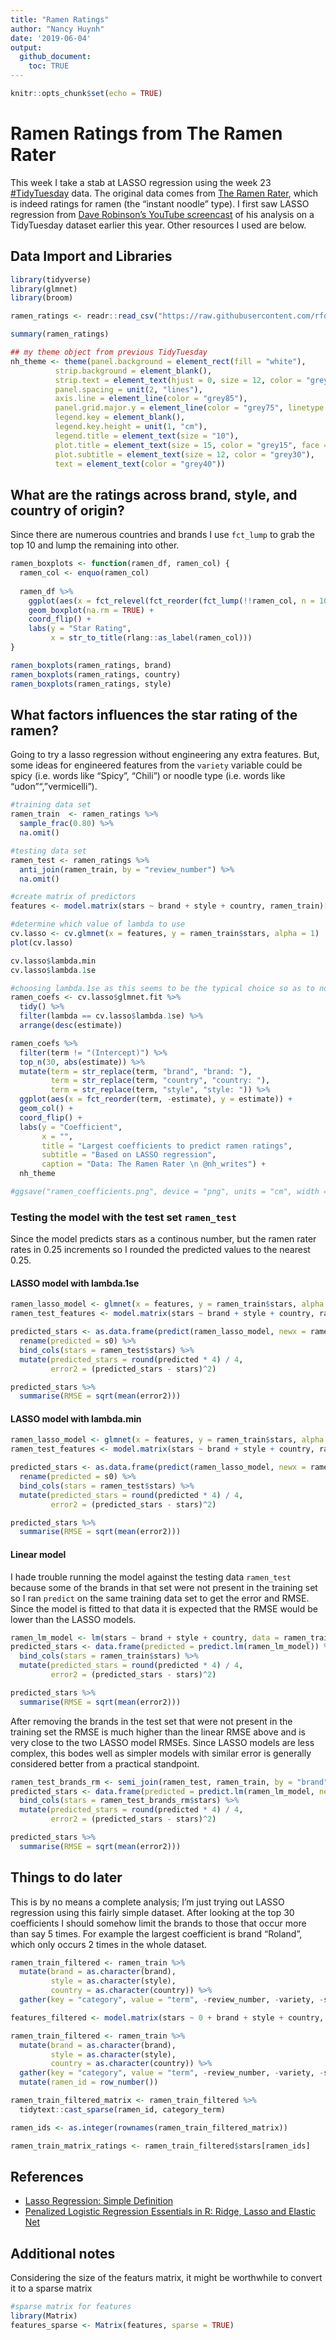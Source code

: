 ```yaml
---
title: "Ramen Ratings"
author: "Nancy Huynh"
date: '2019-06-04'
output: 
  github_document:
    toc: TRUE
---
```


```r
knitr::opts_chunk$set(echo = TRUE)
```

# Ramen Ratings from The Ramen Rater
This week I take a stab at LASSO regression using the week 23  [#TidyTuesday](https://github.com/rfordatascience/tidytuesday/tree/master/data/2019/2019-06-04) data. The original data comes from [The Ramen Rater](https://www.theramenrater.com/resources-2/the-list/), which is indeed ratings for ramen (the "instant noodle" type). I first saw LASSO regression from [Dave Robinson's YouTube screencast](https://www.youtube.com/watch?v=qirKGdQvy9U) of his analysis on a TidyTuesday dataset earlier this year. Other resources I used are below.

## Data Import and Libraries
```r
library(tidyverse)
library(glmnet)
library(broom)

ramen_ratings <- readr::read_csv("https://raw.githubusercontent.com/rfordatascience/tidytuesday/master/data/2019/2019-06-04/ramen_ratings.csv", col_types = "ifcffd")

summary(ramen_ratings)

```

```r
## my theme object from previous TidyTuesday
nh_theme <- theme(panel.background = element_rect(fill = "white"),
          strip.background = element_blank(),
          strip.text = element_text(hjust = 0, size = 12, color = "grey25", face = "bold"),
          panel.spacing = unit(2, "lines"),
          axis.line = element_line(color = "grey85"),
          panel.grid.major.y = element_line(color = "grey75", linetype = "dotted"),
          legend.key = element_blank(),
          legend.key.height = unit(1, "cm"),
          legend.title = element_text(size = "10"),
          plot.title = element_text(size = 15, color = "grey15", face = "bold"),
          plot.subtitle = element_text(size = 12, color = "grey30"),
          text = element_text(color = "grey40"))
```

## What are the ratings across brand, style, and country of origin?
Since there are numerous countries and brands I use `fct_lump` to grab the top 10 and lump the remaining into other.
```r
ramen_boxplots <- function(ramen_df, ramen_col) {
  ramen_col <- enquo(ramen_col)
  
  ramen_df %>%
    ggplot(aes(x = fct_relevel(fct_reorder(fct_lump(!!ramen_col, n = 10), stars, na.rm = TRUE), "Other", after = 0), y = stars)) +
    geom_boxplot(na.rm = TRUE) + 
    coord_flip() +
    labs(y = "Star Rating",
         x = str_to_title(rlang::as_label(ramen_col)))
}

ramen_boxplots(ramen_ratings, brand)
ramen_boxplots(ramen_ratings, country)
ramen_boxplots(ramen_ratings, style)
```

## What factors influences the star rating of the ramen?
Going to try a lasso regression without engineering any extra features. But, some ideas for engineered features from the `variety` variable could be spicy (i.e. words like "Spicy", "Chili") or noodle type (i.e. words like "udon"", "vermicelli").
```r

#training data set
ramen_train  <- ramen_ratings %>%
  sample_frac(0.80) %>%
  na.omit()

#testing data set
ramen_test <- ramen_ratings %>%
  anti_join(ramen_train, by = "review_number") %>%
  na.omit()

#create matrix of predictors
features <- model.matrix(stars ~ brand + style + country, ramen_train)[, -1]

#determine which value of lambda to use
cv.lasso <- cv.glmnet(x = features, y = ramen_train$stars, alpha = 1)
plot(cv.lasso)

cv.lasso$lambda.min
cv.lasso$lambda.1se

#choosing lambda.1se as this seems to be the typical choice so as to not overfit
ramen_coefs <- cv.lasso$glmnet.fit %>%
  tidy() %>%
  filter(lambda == cv.lasso$lambda.1se) %>%
  arrange(desc(estimate))
```


```r
ramen_coefs %>%
  filter(term != "(Intercept)") %>%
  top_n(30, abs(estimate)) %>%
  mutate(term = str_replace(term, "brand", "brand: "),
         term = str_replace(term, "country", "country: "),
         term = str_replace(term, "style", "style: ")) %>%
  ggplot(aes(x = fct_reorder(term, -estimate), y = estimate)) +
  geom_col() +
  coord_flip() +
  labs(y = "Coefficient",
       x = "",
       title = "Largest coefficients to predict ramen ratings",
       subtitle = "Based on LASSO regression",
       caption = "Data: The Ramen Rater \n @nh_writes") +
  nh_theme

#ggsave("ramen_coefficients.png", device = "png", units = "cm", width = 29, height = 21, dpi = "retina")
```

### Testing the model with the test set `ramen_test`
Since the model predicts stars as a continous number, but the ramen rater rates in 0.25 increments so I rounded the predicted values to the nearest 0.25.

#### LASSO model with lambda.1se
```r

ramen_lasso_model <- glmnet(x = features, y = ramen_train$stars, alpha = 1, lambda = cv.lasso$lambda.1se)
ramen_test_features <- model.matrix(stars ~ brand + style + country, ramen_test)[, -1]

predicted_stars <- as.data.frame(predict(ramen_lasso_model, newx = ramen_test_features)) %>%
  rename(predicted = s0) %>%
  bind_cols(stars = ramen_test$stars) %>%
  mutate(predicted_stars = round(predicted * 4) / 4,
         error2 = (predicted_stars - stars)^2)

predicted_stars %>%
  summarise(RMSE = sqrt(mean(error2)))

```

#### LASSO model with lambda.min
```r

ramen_lasso_model <- glmnet(x = features, y = ramen_train$stars, alpha = 1, lambda = cv.lasso$lambda.min)
ramen_test_features <- model.matrix(stars ~ brand + style + country, ramen_test)[, -1]

predicted_stars <- as.data.frame(predict(ramen_lasso_model, newx = ramen_test_features)) %>%
  rename(predicted = s0) %>%
  bind_cols(stars = ramen_test$stars) %>%
  mutate(predicted_stars = round(predicted * 4) / 4,
         error2 = (predicted_stars - stars)^2)

predicted_stars %>%
  summarise(RMSE = sqrt(mean(error2)))

```

#### Linear model
I hade trouble running the model against the testing data `ramen_test` because some of the brands in that set were not present in the training set so I ran `predict` on the same training data set to get the error and RMSE. Since the model is fitted to that data it is expected that the RMSE would be lower than the LASSO models.
```r

ramen_lm_model <- lm(stars ~ brand + style + country, data = ramen_train)
predicted_stars <- data.frame(predicted = predict.lm(ramen_lm_model)) %>%
  bind_cols(stars = ramen_train$stars) %>%
  mutate(predicted_stars = round(predicted * 4) / 4,
         error2 = (predicted_stars - stars)^2)

predicted_stars %>%
  summarise(RMSE = sqrt(mean(error2)))
```

After removing the brands in the test set that were not present in the training set the RMSE is much higher than the linear RMSE above and is very close to the two LASSO model RMSEs. Since LASSO models are less complex, this bodes well as simpler models with similar error is generally considered better from a practical standpoint.
```r

ramen_test_brands_rm <- semi_join(ramen_test, ramen_train, by = "brand")
predicted_stars <- data.frame(predicted = predict.lm(ramen_lm_model, newdata = ramen_test_brands_rm)) %>%
  bind_cols(stars = ramen_test_brands_rm$stars) %>%
  mutate(predicted_stars = round(predicted * 4) / 4,
         error2 = (predicted_stars - stars)^2)

predicted_stars %>%
  summarise(RMSE = sqrt(mean(error2)))

```


## Things to do later
This is by no means a complete analysis; I'm just trying out LASSO regression using this fairly simple dataset. After looking at the top 30 coefficients I should somehow limit the brands to those that occur more than say 5 times. For example the largest coefficient is brand "Roland", which only occurs 2 times in the whole dataset.

```r
ramen_train_filtered <- ramen_train %>% 
  mutate(brand = as.character(brand),
         style = as.character(style),
         country = as.character(country)) %>%
  gather(key = "category", value = "term", -review_number, -variety, -stars) %>% add_count(term, sort = TRUE) %>% filter (n > 5) %>% select(-n) %>% spread(category, term)

features_filtered <- model.matrix(stars ~ 0 + brand + style + country, ramen_train_filtered)
```


```r
ramen_train_filtered <- ramen_train %>% 
  mutate(brand = as.character(brand),
         style = as.character(style),
         country = as.character(country)) %>%
  gather(key = "category", value = "term", -review_number, -variety, -stars) %>% add_count(term, sort = TRUE) %>% filter (n > 5) %>% select(-n) %>% unite(col = "category_term", category, term) %>%
  mutate(ramen_id = row_number())

ramen_train_filtered_matrix <- ramen_train_filtered %>%
  tidytext::cast_sparse(ramen_id, category_term)

ramen_ids <- as.integer(rownames(ramen_train_filtered_matrix))

ramen_train_matrix_ratings <- ramen_train_filtered$stars[ramen_ids]

```


## References
* [Lasso Regression: Simple Definition](https://www.statisticshowto.datasciencecentral.com/lasso-regression/)
* [Penalized Logistic Regression Essentials in R: Ridge, Lasso and Elastic Net](http://www.sthda.com/english/articles/36-classification-methods-essentials/149-penalized-logistic-regression-essentials-in-r-ridge-lasso-and-elastic-net/)

## Additional notes
Considering the size of the featurs matrix, it might be worthwhile to convert it to a sparse matrix

```r
#sparse matrix for features
library(Matrix)
features_sparse <- Matrix(features, sparse = TRUE)
```
